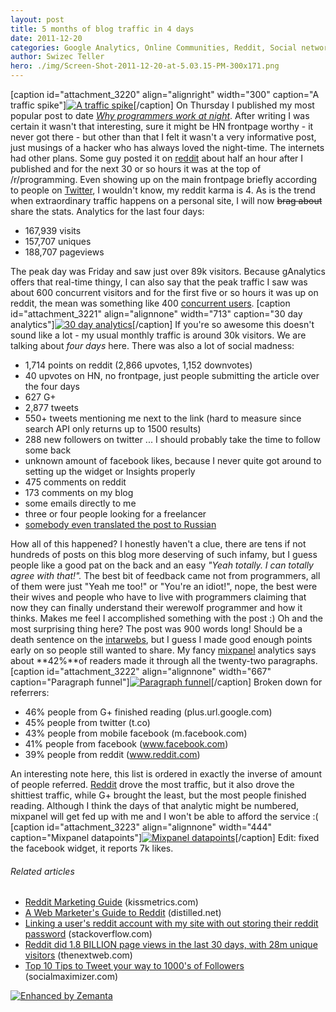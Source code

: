 ```yaml
---
layout: post
title: 5 months of blog traffic in 4 days
date: 2011-12-20
categories: Google Analytics, Online Communities, Reddit, Social network, Twitter
author: Swizec Teller
hero: ./img/Screen-Shot-2011-12-20-at-5.03.15-PM-300x171.png
---
```


\[caption id="attachment_3220" align="alignright" width="300" caption="A traffic spike"][![A traffic spike](./img/Screen-Shot-2011-12-20-at-5.03.15-PM-300x171.png "A traffic spike")](http://swizec.com/blog/wp-content/uploads/2011/12/Screen-Shot-2011-12-20-at-5.03.15-PM.png)\[/caption] On Thursday I published my most popular post to date _[Why programmers work at night](http://swizec.com/blog/why-programmers-work-at-night/swizec/3198 "Why programmers work at night")_. After writing I was certain it wasn't that interesting, sure it might be HN frontpage worthy - it never got there - but other than that I felt it wasn't a very informative post, just musings of a hacker who has always loved the night-time. The internets had other plans. Some guy posted it on [reddit](http://reddit.com/ "Reddit") about half an hour after I published and for the next 30 or so hours it was at the top of /r/programming. Even showing up on the main frontpage briefly according to people on [Twitter](http://twitter.com "Twitter"), I wouldn't know, my reddit karma is 4. As is the trend when extraordinary traffic happens on a personal site, I will now ~~brag about~~ share the stats. Analytics for the last four days:

-   167,939 visits
-   157,707 uniques
-   188,707 pageviews

The peak day was Friday and saw just over 89k visitors. Because gAnalytics offers that real-time thingy, I can also say that the peak traffic I saw was about 600 concurrent visitors and for the first five or so hours it was up on reddit, the mean was something like 400 [concurrent users](http://en.wikipedia.org/wiki/Concurrent_user "Concurrent user"). \[caption id="attachment_3221" align="alignnone" width="713" caption="30 day analytics"][![30 day analytics](http://swizec.com/blog/wp-content/uploads/2011/12/Screen-Shot-2011-12-20-at-4.50.42-PM.png "30 day analytics")](./img/Screen-Shot-2011-12-20-at-4.50.42-PM.png)\[/caption] If you're so awesome this doesn't sound like a lot - my usual monthly traffic is around 30k visitors. We are talking about _four days_ here. There was also a lot of social madness:

-   1,714 points on reddit (2,866 upvotes, 1,152 downvotes)
-   40 upvotes on HN, no frontpage, just people submitting the article over the four days
-   627 G+
-   2,877 tweets
-   550+ tweets mentioning me next to the link (hard to measure since search API only returns up to 1500 results)
-   288 new followers on twitter ... I should probably take the time to follow some back
-   unknown amount of facebook likes, because I never quite got around to setting up the widget or Insights properly
-   475 comments on reddit
-   173 comments on my blog
-   some emails directly to me
-   three or four people looking for a freelancer
-   [somebody even translated the post to Russian](http://ak-26.ru/?p=1258)

How all of this happened? I honestly haven't a clue, there are tens if not hundreds of posts on this blog more deserving of such infamy, but I guess people like a good pat on the back and an easy _"Yeah totally. I can totally agree with that!"._ The best bit of feedback came not from programmers, all of them were just "Yeah me too!" or "You're an idiot!", nope, the best were their wives and people who have to live with programmers claiming that now they can finally understand their werewolf programmer and how it thinks. Makes me feel I accomplished something with the post :) Oh and the most surprising thing here? The post was 900 words long! Should be a death sentence on the [intarwebs](http://en.wikipedia.org/wiki/Internet "Internet"), but I guess I made good enough points early on so people still wanted to share. My fancy [mixpanel](http://www.mixpanel.com "Mixpanel") analytics says about **42%**of readers made it through all the twenty-two paragraphs. \[caption id="attachment_3222" align="alignnone" width="667" caption="Paragraph funnel"][![Paragraph funnel](http://swizec.com/blog/wp-content/uploads/2011/12/Screen-Shot-2011-12-20-at-4.55.25-PM.png "Paragraph funnel")](./img/Screen-Shot-2011-12-20-at-4.55.25-PM.png)\[/caption] Broken down for referrers:

-   46% people from G+ finished reading (plus.url.google.com)
-   45% people from twitter (t.co)
-   43% people from mobile facebook (m.facebook.com)
-   41% people from facebook (www.facebook.com)
-   39% people from reddit (www.reddit.com)

An interesting note here, this list is ordered in exactly the inverse of amount of people referred. [Reddit](http://reddit.com/ "Reddit") drove the most traffic, but it also drove the shittiest traffic, while G+ brought the least, but the most people finished reading. Although I think the days of that analytic might be numbered, mixpanel will get fed up with me and I won't be able to afford the service :( \[caption id="attachment_3223" align="alignnone" width="444" caption="Mixpanel datapoints"][![Mixpanel datapoints](http://swizec.com/blog/wp-content/uploads/2011/12/Screen-Shot-2011-12-20-at-4.53.01-PM.png "Mixpanel datapoints")](./img/Screen-Shot-2011-12-20-at-4.53.01-PM.png)\[/caption] Edit: fixed the facebook widget, it reports 7k likes.

###### Related articles

-   [Reddit Marketing Guide](http://blog.kissmetrics.com/reddit-marketing-guide/) (kissmetrics.com)
-   [A Web Marketer's Guide to Reddit](http://www.distilled.net/blog/social-media/a-web-marketers-guide-to-reddit/) (distilled.net)
-   [Linking a user's reddit account with my site with out storing their reddit password](http://stackoverflow.com/questions/8566537/linking-a-users-reddit-account-with-my-site-without-storing-their-reddit-passwo) (stackoverflow.com)
-   [Reddit did 1.8 BILLION page views in the last 30 days, with 28m unique visitors](http://thenextweb.com/insider/2011/10/31/reddit-did-1-8-billion-page-views-in-the-last-30-days-with-28m-unique-visitors/) (thenextweb.com)
-   [Top 10 Tips to Tweet your way to 1000's of Followers](http://blog.socialmaximizer.com/tweet-your-way-to-1000%e2%80%99s-of-followers/) (socialmaximizer.com)

[![Enhanced by Zemanta](http://img.zemanta.com/zemified_e.png?x-id=0494ecb9-e011-4bb5-8680-10e213df9b15)](http://www.zemanta.com/ "Enhanced by Zemanta")
